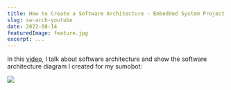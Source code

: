 ```yaml
---
title: How to Create a Software Architecture - Embedded System Project Series
slug: sw-arch-youtube
date: 2022-08-14
featuredImage: feature.jpg
excerpt: ...
---
```



In this [video](https://youtu.be/HXd7g3RlCIs), I talk about software architecture and show the software architecture diagram I created for my sumobot:

![ ](sw_arch.png)


